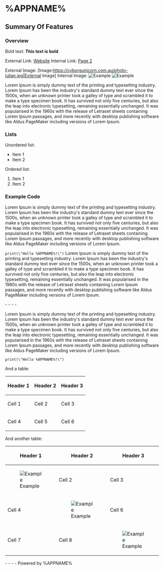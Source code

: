 = %APPNAME% =

== Summary Of Features ==

=== Overview ===

Bold text: '''This text is bold'''

External Link: [http://www.example.com|Example Website]
Internal Link: [[page2|Page 2]]

External Image:
[Image:https://cyborgunicorn.com.au/photo-julian.jpg|External Image]
Internal Image:
[[Image:example.jpg|Example]] [[Image:example.jpg|Example]]

Lorem Ipsum is simply dummy text of the printing and typesetting industry. Lorem Ipsum has been the industry's standard dummy text ever since the 1500s, when an unknown printer took a galley of type and scrambled it to make a type specimen book. It has survived not only five centuries, but also the leap into electronic typesetting, remaining essentially unchanged. It was popularised in the 1960s with the release of Letraset sheets containing Lorem Ipsum passages, and more recently with desktop publishing software like Aldus PageMaker including versions of Lorem Ipsum.

=== Lists ===

Unordered list:
*Item 1
*Item 2

Ordered list:
# Item 1
# Item 2

=== Example Code ===

Lorem Ipsum is simply dummy text of the printing and typesetting industry. Lorem Ipsum has been the industry's standard dummy text ever since the 1500s, when an unknown printer took a galley of type and scrambled it to make a type specimen book. It has survived not only five centuries, but also the leap into electronic typesetting, remaining essentially unchanged. It was popularised in the 1960s with the release of Letraset sheets containing Lorem Ipsum passages, and more recently with desktop publishing software like Aldus PageMaker including versions of Lorem Ipsum.

<code>print(\"Hello %APPNAME%!\")</code>
Lorem Ipsum is simply dummy text of the printing and typesetting industry. Lorem Ipsum has been the industry's standard dummy text ever since the 1500s, when an unknown printer took a galley of type and scrambled it to make a type specimen book. It has survived not only five centuries, but also the leap into electronic typesetting, remaining essentially unchanged. It was popularised in the 1960s with the release of Letraset sheets containing Lorem Ipsum passages, and more recently with desktop publishing software like Aldus PageMaker including versions of Lorem Ipsum.

- - - -

Lorem Ipsum is simply dummy text of the printing and typesetting industry. Lorem Ipsum has been the industry's standard dummy text ever since the 1500s, when an unknown printer took a galley of type and scrambled it to make a type specimen book. It has survived not only five centuries, but also the leap into electronic typesetting, remaining essentially unchanged. It was popularised in the 1960s with the release of Letraset sheets containing Lorem Ipsum passages, and more recently with desktop publishing software like Aldus PageMaker including versions of Lorem Ipsum.

<code>print(\"Hello %APPNAME%!\")</code>

And a table:

{|
! Header 1 !! Header 2 !! Header 3
|-
| Cell 1 || Cell 2 || Cell 3
|-
| Cell 4 || Cell 5 || Cell 6
|}

And another table:

{|
! Header 1 !! Header 2 !! Header 3
|-
| [[Image:example.jpg|Example]] || Cell 2 || Cell 3
|-
| Cell 4 || [[Image:example.jpg|Example]] || Cell 6
|-
| Cell 7 || Cell 8 || [[Image:example.jpg|Example]]
|}

- - - -
Powered by %APPNAME%
